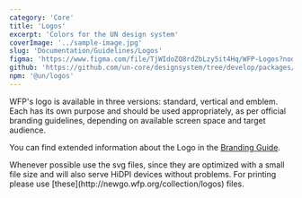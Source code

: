 ```yaml
---
category: 'Core'
title: 'Logos'
excerpt: 'Colors for the UN design system'
coverImage: '../sample-image.jpg'
slug: 'Documentation/Guidelines/Logos'
figma: 'https://www.figma.com/file/TjWIdoZQ8rdZbLzy5it4Hq/WFP-Logos?node-id=0%3A1&t=ErGHrrrmCgyzd3OH-1'
github: 'https://github.com/un-core/designsystem/tree/develop/packages/logos'
npm: '@un/logos'
---
```


WFP's logo is available in three versions: standard, vertical and
emblem. Each has its own purpose and should be used appropriately, as per
official branding guidelines, depending on available screen space and target
audience.

You can find extended information about the Logo in the [Branding Guide](https://multimedia.wfp.org/Share/23tkan8b083764852o51171483myj8ex).

<BlockNotification kind="info" title="Which file type shall I use?">
  Whenever possible use the svg files, since they are optimized with a small
  file size and will also serve HiDPI devices without problems. For printing
  please use [these](http://newgo.wfp.org/collection/logos) files.
</BlockNotification>
<Logos />
